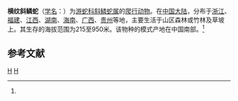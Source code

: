 {{Speciesbox
| genus = Pseudoxenodon
| species = bambusicola
| authority = (Vogt, 1922)<ref name='id4688'>{{cite web| url =http://www.bioinfo.cn/db05/BjdwSpecies.php?action=view&id=4688| title =横纹斜鳞蛇| work =《中国动物物种编目数据库》| publisher =中国科学院微生物研究所| author =中国科学院动物研究所| accessdate =2009-04-11| deadurl =yes| archiveurl =https://web.archive.org/web/20160305044942/http://www.bioinfo.cn/db05/BjdwSpecies.php?action=view&id=4688| archivedate =2016-03-05}}</ref>
}}

'''横纹斜鳞蛇'''（[[学名|学名]]：{{lang|la|''Pseudoxenodon bambusicola''}}）为[[游蛇科|游蛇科]][[斜鳞蛇属|斜鳞蛇属]]的[[爬行动物|爬行动物]]。在[[中国大陆|中国大陆]]，分布于[[浙江|浙江]]、[[福建|福建]]、[[江西|江西]]、[[湖南|湖南]]、[[海南|海南]]、[[广西|广西]]、[[贵州|贵州]]等地，主要生活于山区森林或竹林及草坡上。其生存的海拔范围为215至950米。该物种的模式产地在中国南部。<ref name='id4688'/>

== 参考文献 ==
{{reflist}}

{{Taxonbar|from=Q514522}}

[[Category:斜鳞蛇属|H]]
[[Category:1922年描述的动物|H]]


{{snake-stub}}